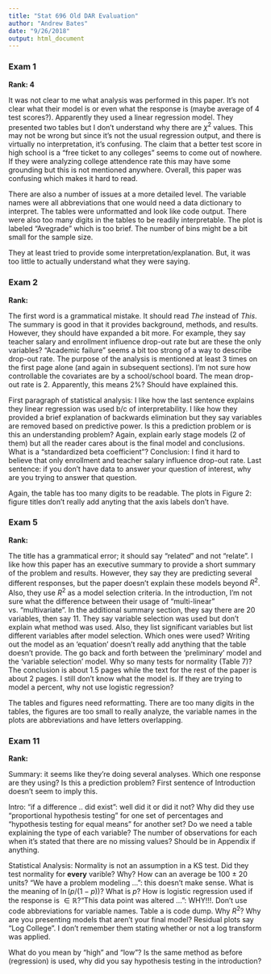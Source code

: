 ```yaml
---
title: "Stat 696 Old DAR Evaluation"
author: "Andrew Bates"
date: "9/26/2018"
output: html_document
---
```


### Exam 1

**Rank: 4**

It was not clear to me what analysis was performed in this paper. It's not clear what their model is or even what the response is (maybe average of 4 test scores?). Apparently they used a linear regression model. They presented two tables but I don't understand why there are $\chi^2$ values. This may not be wrong but since it's not the usual regression output, and there is virtually no interpretation, it's confusing. The claim that a better test score in high school is a "free ticket to any colleges" seems to come out of nowhere. If they were analyzing college attendence rate this may have some grounding but this is not mentioned anywhere. Overall, this paper was confusing which makes it hard to read.

There are also a number of issues at a more detailed level. The variable names were all abbreviations that one would need a data dictionary to interpret. The tables were unformatted and look like code output. There were also too many digits in the tables to be readily interpretable. The plot is labeled "Avegrade" which is too brief. The number of bins might be a bit small for the sample size.

They at least tried to provide some interpretation/explanation. But, it was too little to actually understand what they were saying.

### Exam 2

**Rank: **

The first word is a grammatical mistake. It should read *The* instead of *This*. The summary is good in that it provides background, methods, and results. However, they should have expanded a bit more. For example, they say teacher salary and enrollment influence drop-out rate but are these the only variables? "Academic failure" seems a bit too strong of a way to describe drop-out rate. The purpose of the analysis is mentioned at least 3 times on the first page alone (and again in subsequent sections). I'm not sure how controllable the covariates are by a school/school board. The mean drop-out rate is 2. Apparently, this means 2%? Should have explained this.

First paragraph of statistical analysis: I like how the last sentence explains they linear regression was used b/c of interpretability. I like how they provided a brief explanation of backwards elimination but they say variables are removed based on predictive power. Is this a prediction problem or is this an understanding problem? Again, explain early stage models (2 of them) but all the reader cares about is the final model and conclusions. What is a "standardized beta coefficient"? Conclusion: I find it hard to believe that only enrollment and teacher salary influence drop-out rate. Last sentence: if you don't have data to answer your question of interest, why are you trying to answer that question.

Again, the table has too many digits to be readable. The plots in Figure 2: figure titles don't really add anyting that the axis labels don't have.



### Exam 5

**Rank: **

The title has a grammatical error; it should say "relate*d*" and not "relate". I like how this paper has an executive summary to provide a short summary of the problem and results. However, they say they are predicting several different responses, but the paper doesn't explain these models beyond $R^2$. Also, they use $R^2$ as a model selection criteria. In the introduction, I'm not sure what the difference between their usage of "multi-linear" vs. "multivariate". In the additional summary section, they say there are 20 variables, then say 11. They say variable selection was used but don't explain what method was used. Also, they list significant variables but list different variables after model selection. Which ones were used? Writing out the model as an 'equation' doesn't really add anything that the table doesn't provide. The go back and forth between the 'preliminary' model and the 'variable selection' model. Why so many tests for normality (Table 7)? The conclusion is about 1.5 pages while the text for the rest of the paper is about 2 pages. I still don't know what the model is. If they are trying to model a percent, why not use logistic regression?

The tables and figures need reformatting. There are too many digits in the tables, the figures are too small to really analyze, the variable names in the plots are abbreviations and have letters overlapping.


### Exam 11

**Rank: **

Summary: it seems like they're doing several analyses. Which one response are they using? Is this a prediction problem? First sentence of Introduction doesn't seem to imply this.

Intro: "if a difference .. did exist": well did it or did it not? Why did they use "proportional hypothesis testing" for one set of percentages and "hypothesis testing for equal means" for another set? Do we need a table explaining the type of each variable? The number of observations for each when it's stated that there are no missing values? Should be in Appendix if anything.

Statistical Analysis: Normality is not an assumption in a KS test. Did they test normality for **every** varible? Why? How can an average be 100 $\pm$ 20 units? "We have a problem modeling ...": this doesn't make sense. What is the meaning of $\ln (p/(1-p))$? What is $p$? How is logistic regression used if the response is $\in \mathbb{R}$?"This data point was altered ...": WHY!!!.  Don't use code abbreviations for variable names. Table a is code dump. Why $R^2$? Why are you presenting models that aren't your final model? Residual plots say "Log College". I don't remember them stating whether or not a log transform was applied.

What do you mean by "high" and "low"? Is the same method as before (regression) is used, why did you say hypothesis testing in the introduction?







